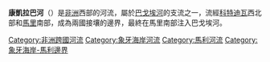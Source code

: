 '''康凱拉巴河'''（{{lang-fr|'''Kankélaba'''}}）是[[非洲|非洲]]西部的河流，屬於[[巴戈埃河|巴戈埃河]]的支流之一，流經[[科特迪瓦|科特迪瓦]]西北部和[[馬里|馬里]]南部，成為兩國接壤的邊界，最終在馬里南部注入巴戈埃河。

{{Niger River}}
{{DEFAULTSORT:Kankélaba}}
[[Category:非洲跨國河流|Category:非洲跨國河流]]
[[Category:象牙海岸河流|Category:象牙海岸河流]]
[[Category:馬利河流|Category:馬利河流]]
[[Category:象牙海岸-馬利邊界|Category:象牙海岸-馬利邊界]]

{{CotedIvoire-stub}}
{{Mali-stub}}